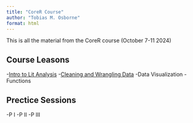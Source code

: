 ```yaml
---
title: "CoreR Course"
author: "Tobias M. Osborne"
format: html
---
```


This is all the material from the CoreR course (October 7-11 2024)

## Course Leasons
-[Intro to Lit Analysis](Scipts/Quick_Analysis.html)
-[Cleaning and Wrangling Data](cleaning_and_wrangling)
-Data Visualization
-Functions

## Prectice Sessions
-P I
-P II
-P III
